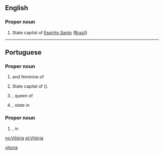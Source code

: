 {{also|vitória}}
==English==

===Proper noun===
{{en-proper noun}}

# State capital of [[Espírito Santo]] ([[Brazil]]).

[[Category:English terms spelled with Ó|vitoria]]

----

==Portuguese==

===Proper noun===
{{pt-proper noun|f}}

# {{given name|female|lang=pt|eq=Victoria}} and feminine of {{l|pt|Vítor}}
# State capital of {{l|pt|Espírito Santo}} ({{l|pt|Brazil}}).
# {{l|en|Victoria}}, queen of {{l|en|England}}
# {{l|en|Victoria}}, state in {{l|en|Australia}}

===Proper noun===
{{pt-proper noun|m}}

# {{l|en|Victoria}}, {{l|en|lake}} in {{l|en|Africa}}

[[no:Vitória]]
[[pt:Vitória]]